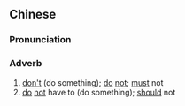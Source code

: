 ==Chinese==
{{zh-forms}}

===Pronunciation===
{{zh-pron
|md=n̂g-tĕ̤ng/nĕ̤ng
|cat=adv
}}

===Adverb===
{{zh-adv}} {{tcx|lang=zh|Min Dong}}

# [[don't]] (do something); [[do]] [[not]]; [[must]] not
# [[do]] [[not]] have to (do something); [[should]] not